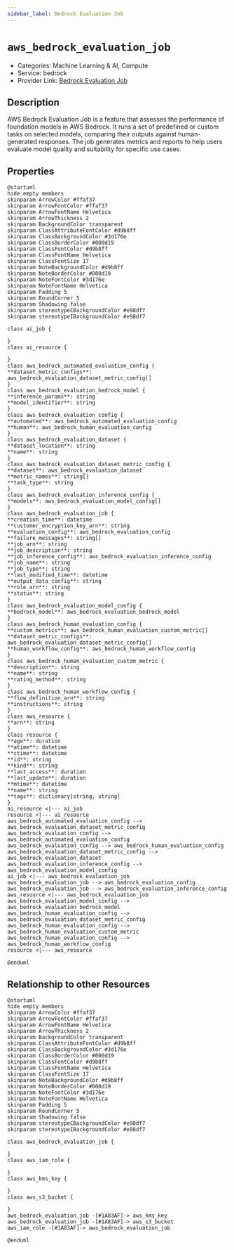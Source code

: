 ```yaml
---
sidebar_label: Bedrock Evaluation Job
---
```


# `aws_bedrock_evaluation_job`

- Categories: Machine Learning & AI, Compute
- Service: bedrock
- Provider Link: [Bedrock Evaluation Job](https://docs.aws.amazon.com/bedrock/latest/userguide/evaluation-jobs.html)

## Description
AWS Bedrock Evaluation Job is a feature that assesses the performance of foundation models in AWS Bedrock. It runs a set of predefined or custom tasks on selected models, comparing their outputs against human-generated responses. The job generates metrics and reports to help users evaluate model quality and suitability for specific use cases.

## Properties
<ZoomPanPinch>

```kroki imgType="plantuml" imgAlt="Diagram of Bedrock Evaluation Job data model"
@startuml
hide empty members
skinparam ArrowColor #ffaf37
skinparam ArrowFontColor #ffaf37
skinparam ArrowFontName Helvetica
skinparam ArrowThickness 2
skinparam BackgroundColor transparent
skinparam ClassAttributeFontColor #d9b8ff
skinparam ClassBackgroundColor #3d176e
skinparam ClassBorderColor #000d19
skinparam ClassFontColor #d9b8ff
skinparam ClassFontName Helvetica
skinparam ClassFontSize 17
skinparam NoteBackgroundColor #d9b8ff
skinparam NoteBorderColor #000d19
skinparam NoteFontColor #3d176e
skinparam NoteFontName Helvetica
skinparam Padding 5
skinparam RoundCorner 5
skinparam Shadowing false
skinparam stereotypeCBackgroundColor #e98df7
skinparam stereotypeIBackgroundColor #e98df7

class ai_job {

}
class ai_resource {

}
class aws_bedrock_automated_evaluation_config {
**dataset_metric_configs**: aws_bedrock_evaluation_dataset_metric_config[]
}
class aws_bedrock_evaluation_bedrock_model {
**inference_params**: string
**model_identifier**: string
}
class aws_bedrock_evaluation_config {
**automated**: aws_bedrock_automated_evaluation_config
**human**: aws_bedrock_human_evaluation_config
}
class aws_bedrock_evaluation_dataset {
**dataset_location**: string
**name**: string
}
class aws_bedrock_evaluation_dataset_metric_config {
**dataset**: aws_bedrock_evaluation_dataset
**metric_names**: string[]
**task_type**: string
}
class aws_bedrock_evaluation_inference_config {
**models**: aws_bedrock_evaluation_model_config[]
}
class aws_bedrock_evaluation_job {
**creation_time**: datetime
**customer_encryption_key_arn**: string
**evaluation_config**: aws_bedrock_evaluation_config
**failure_messages**: string[]
**job_arn**: string
**job_description**: string
**job_inference_config**: aws_bedrock_evaluation_inference_config
**job_name**: string
**job_type**: string
**last_modified_time**: datetime
**output_data_config**: string
**role_arn**: string
**status**: string
}
class aws_bedrock_evaluation_model_config {
**bedrock_model**: aws_bedrock_evaluation_bedrock_model
}
class aws_bedrock_human_evaluation_config {
**custom_metrics**: aws_bedrock_human_evaluation_custom_metric[]
**dataset_metric_configs**: aws_bedrock_evaluation_dataset_metric_config[]
**human_workflow_config**: aws_bedrock_human_workflow_config
}
class aws_bedrock_human_evaluation_custom_metric {
**description**: string
**name**: string
**rating_method**: string
}
class aws_bedrock_human_workflow_config {
**flow_definition_arn**: string
**instructions**: string
}
class aws_resource {
**arn**: string
}
class resource {
**age**: duration
**atime**: datetime
**ctime**: datetime
**id**: string
**kind**: string
**last_access**: duration
**last_update**: duration
**mtime**: datetime
**name**: string
**tags**: dictionary[string, string]
}
ai_resource <|--- ai_job
resource <|--- ai_resource
aws_bedrock_automated_evaluation_config --> aws_bedrock_evaluation_dataset_metric_config
aws_bedrock_evaluation_config --> aws_bedrock_automated_evaluation_config
aws_bedrock_evaluation_config --> aws_bedrock_human_evaluation_config
aws_bedrock_evaluation_dataset_metric_config --> aws_bedrock_evaluation_dataset
aws_bedrock_evaluation_inference_config --> aws_bedrock_evaluation_model_config
ai_job <|--- aws_bedrock_evaluation_job
aws_bedrock_evaluation_job --> aws_bedrock_evaluation_config
aws_bedrock_evaluation_job --> aws_bedrock_evaluation_inference_config
aws_resource <|--- aws_bedrock_evaluation_job
aws_bedrock_evaluation_model_config --> aws_bedrock_evaluation_bedrock_model
aws_bedrock_human_evaluation_config --> aws_bedrock_evaluation_dataset_metric_config
aws_bedrock_human_evaluation_config --> aws_bedrock_human_evaluation_custom_metric
aws_bedrock_human_evaluation_config --> aws_bedrock_human_workflow_config
resource <|--- aws_resource

@enduml
```

</ZoomPanPinch>


## Relationship to other Resources
<ZoomPanPinch>

```kroki imgType="plantuml" imgAlt="Diagram of Bedrock Evaluation Job resource relationships"
@startuml
hide empty members
skinparam ArrowColor #ffaf37
skinparam ArrowFontColor #ffaf37
skinparam ArrowFontName Helvetica
skinparam ArrowThickness 2
skinparam BackgroundColor transparent
skinparam ClassAttributeFontColor #d9b8ff
skinparam ClassBackgroundColor #3d176e
skinparam ClassBorderColor #000d19
skinparam ClassFontColor #d9b8ff
skinparam ClassFontName Helvetica
skinparam ClassFontSize 17
skinparam NoteBackgroundColor #d9b8ff
skinparam NoteBorderColor #000d19
skinparam NoteFontColor #3d176e
skinparam NoteFontName Helvetica
skinparam Padding 5
skinparam RoundCorner 5
skinparam Shadowing false
skinparam stereotypeCBackgroundColor #e98df7
skinparam stereotypeIBackgroundColor #e98df7

class aws_bedrock_evaluation_job {

}
class aws_iam_role {

}
class aws_kms_key {

}
class aws_s3_bucket {

}
aws_bedrock_evaluation_job -[#1A83AF]-> aws_kms_key
aws_bedrock_evaluation_job -[#1A83AF]-> aws_s3_bucket
aws_iam_role -[#1A83AF]-> aws_bedrock_evaluation_job

@enduml
```

</ZoomPanPinch>




